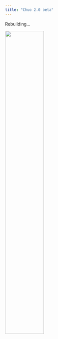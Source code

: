 ---
title: "Chuo 2.0 beta"
---

Rebuilding...

<img src="files/construction.png" style="width:50%">
